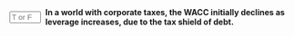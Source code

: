 ::: {.question-block}

<form onsubmit="event.preventDefault(); checkAnswerBox('module8_tf_q35','T')" style="display: flex; align-items: center; gap: 8px;">
  <input type="text" id="module8_tf_q35" name="module8_tf_q35" maxlength="1" placeholder="T or F" style="width: 55px;" data-correct-answer="T" /> 
  <label for="module8_tf_q35"><strong>In a world with corporate taxes, the WACC initially declines as leverage increases, due to the tax shield of debt.</strong></label>
</form>

<div id="feedback-module8_tf_q35" class="feedback" data-status="" style="display:none;">
TRUE. The (1 − τc) term lowers after‑tax cost of debt, reducing WACC.
</div>

:::
